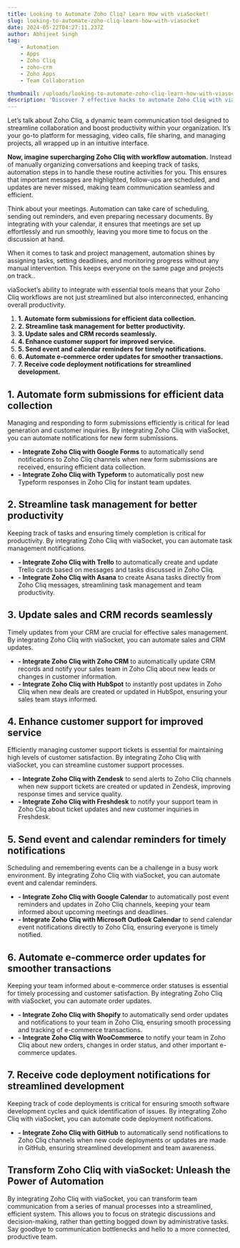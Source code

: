 ```yaml
---
title: Looking to Automate Zoho Cliq? Learn How with viaSocket!
slug: looking-to-automate-zoho-cliq-learn-how-with-viasocket
date: 2024-05-22T04:27:11.237Z
author: Abhijeet Singh
tag:
    - Automation
    - Apps
    - Zoho Cliq
    - zoho-crm
    - Zoho Apps
    - Team Collaboration

thumbnail: /uploads/looking-to-automate-zoho-cliq-learn-how-with-viasocket.png
description: 'Discover 7 effective hacks to automate Zoho Cliq with viaSocket. Simplify your workflow and boost productivity today!'
---
```


Let’s talk about Zoho Cliq, a dynamic team communication tool designed to streamline collaboration and boost productivity within your organization. It’s your go-to platform for messaging, video calls, file sharing, and managing projects, all wrapped up in an intuitive interface.

**Now, imagine supercharging Zoho Cliq with workflow automation.** Instead of manually organizing conversations and keeping track of tasks, automation steps in to handle these routine activities for you. This ensures that important messages are highlighted, follow-ups are scheduled, and updates are never missed, making team communication seamless and efficient.

Think about your meetings. Automation can take care of scheduling, sending out reminders, and even preparing necessary documents. By integrating with your calendar, it ensures that meetings are set up effortlessly and run smoothly, leaving you more time to focus on the discussion at hand.

When it comes to task and project management, automation shines by assigning tasks, setting deadlines, and monitoring progress without any manual intervention. This keeps everyone on the same page and projects on track..

viaSocket’s ability to integrate with essential tools means that your Zoho Cliq workflows are not just streamlined but also interconnected, enhancing overall productivity.

1. **1. Automate form submissions for efficient data collection.**
2. **2. Streamline task management for better productivity.**
3. **3. Update sales and CRM records seamlessly.**
4. **4. Enhance customer support for improved service.**
5. **5. Send event and calendar reminders for timely notifications.**
6. **6. Automate e-commerce order updates for smoother transactions.**
7. **7. Receive code deployment notifications for streamlined development.**

## 1\. Automate form submissions for efficient data collection

Managing and responding to form submissions efficiently is critical for lead generation and customer inquiries. By integrating Zoho Cliq with viaSocket, you can automate notifications for new form submissions.

-   **- Integrate Zoho Cliq with Google Forms** to automatically send notifications to Zoho Cliq channels when new form submissions are received, ensuring efficient data collection.
-   **- Integrate Zoho Cliq with Typeform** to automatically post new Typeform responses in Zoho Cliq for instant team updates.

## 2\. Streamline task management for better productivity

Keeping track of tasks and ensuring timely completion is critical for productivity. By integrating Zoho Cliq with viaSocket, you can automate task management notifications.

-   **- Integrate Zoho Cliq with Trello** to automatically create and update Trello cards based on messages and tasks discussed in Zoho Cliq.
-   **- Integrate Zoho Cliq with Asana** to create Asana tasks directly from Zoho Cliq messages, streamlining task management and team productivity.

## 3\. Update sales and CRM records seamlessly

Timely updates from your CRM are crucial for effective sales management. By integrating Zoho Cliq with viaSocket, you can automate sales and CRM updates.

-   **- Integrate Zoho Cliq with Zoho CRM** to automatically update CRM records and notify your sales team in Zoho Cliq about new leads or changes in customer information.
-   **- Integrate Zoho Cliq with HubSpot** to instantly post updates in Zoho Cliq when new deals are created or updated in HubSpot, ensuring your sales team stays informed.

## 4\. Enhance customer support for improved service

Efficiently managing customer support tickets is essential for maintaining high levels of customer satisfaction. By integrating Zoho Cliq with viaSocket, you can streamline customer support processes.

-   **- Integrate Zoho Cliq with Zendesk** to send alerts to Zoho Cliq channels when new support tickets are created or updated in Zendesk, improving response times and service quality.
-   **- Integrate Zoho Cliq with Freshdesk** to notify your support team in Zoho Cliq about ticket updates and new customer inquiries in Freshdesk.

## 5\. Send event and calendar reminders for timely notifications

Scheduling and remembering events can be a challenge in a busy work environment. By integrating Zoho Cliq with viaSocket, you can automate event and calendar reminders.

-   **- Integrate Zoho Cliq with Google Calendar** to automatically post event reminders and updates in Zoho Cliq channels, keeping your team informed about upcoming meetings and deadlines.
-   **- Integrate Zoho Cliq with Microsoft Outlook Calendar** to send calendar event notifications directly to Zoho Cliq, ensuring everyone is timely notified.

## 6\. Automate e-commerce order updates for smoother transactions

Keeping your team informed about e-commerce order statuses is essential for timely processing and customer satisfaction. By integrating Zoho Cliq with viaSocket, you can automate order updates.

-   **- Integrate Zoho Cliq with Shopify** to automatically send order updates and notifications to your team in Zoho Cliq, ensuring smooth processing and tracking of e-commerce transactions.
-   **- Integrate Zoho Cliq with WooCommerce** to notify your team in Zoho Cliq about new orders, changes in order status, and other important e-commerce updates.

## 7\. Receive code deployment notifications for streamlined development

Keeping track of code deployments is critical for ensuring smooth software development cycles and quick identification of issues. By integrating Zoho Cliq with viaSocket, you can automate code deployment notifications.

-   **- Integrate Zoho Cliq with GitHub** to automatically send notifications to Zoho Cliq channels when new code deployments or updates are made in GitHub, ensuring streamlined development and team awareness.

## Transform Zoho Cliq with viaSocket: Unleash the Power of Automation

By integrating Zoho Cliq with viaSocket, you can transform team communication from a series of manual processes into a streamlined, efficient system. This allows you to focus on strategic discussions and decision-making, rather than getting bogged down by administrative tasks. Say goodbye to communication bottlenecks and hello to a more connected, productive team.

